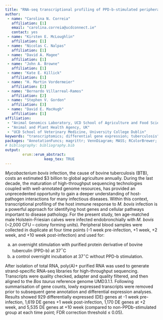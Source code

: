 ---
title: "RNA-seq transcriptional profiling of PPD-b-stimulated peripheral blood from cattle infected with *Mycobacterium bovis*"
author:
 - name: "Carolina N. Correia"
   affiliation: [1]
   email: "carolina.correia@ucdconnect.ie"
   contact: yes
 - name: "Kirsten E. McLoughlin"
   affiliation: [1]
 - name: "Nicolas C. Nalpas"
   affiliation: [1]
 - name: "David A. Magee"
   affiliation: [1]
 - name: "John A. Browne"
   affiliation: [1]   
 - name: "Kate E. Killick"
   affiliation: [1]
 - name: "H. Martin Vordermeier"
   affiliation: [2]
 - name: "Bernardo Villarreal-Ramos"
   affiliation: [2]   
 - name: "Stephen V. Gordon"
   affiliation: [3]  
 - name: "David E. MacHugh"
   affiliation: [1] 
affiliation:
 - "Animal Genomics Laboratory, UCD School of Agriculture and Food Science, University College Dublin"
 - "Animal and Plant Health Agency, UK"
 - "UCD School of Veterinary Medicine, University College Dublin"
keywords: "transcriptomics; differential gene expression; tuberculosis"
packages: "AnnotationFuncs; magrittr; VennDiagram; MASS; RColorBrewer; svglite; org.Bt.eg.db; dplyr; edgeR; limma; extrafont; ggplot2; gridExtra"
# bibliography: bibliography.bib
output:  
        erum::erum_abstract:
                  keep_tex: TRUE
---

*Mycobacterium bovis* infection, the cause of bovine tuberculosis (BTB),
costs an estimated $3 billion to global agriculture annually. During the last decade, the maturation of high-throughput sequencing technologies coupled with well-annotated genome resources, has provided an
unprecedented opportunity to gain a deeper understanding of
host-pathogen interactions for many infectious diseases. Within this
context, transcriptional profiling of the host immune response to *M.
bovis* infection is a powerful approach for identifying host genes and
cellular pathways important to disease pathology. For the present study,
ten age-matched male Holstein-Friesian calves were infected
endobronchially with *M. bovis* (~2,000 CFU -- colony forming units). Peripheral blood samples
were collected in duplicate at four time points (-1 week pre-infection, +1
week, +2 week, and +10 week post-infection) and used for:

a. an overnight stimulation with purified protein derivative of bovine tuberculin (PPD-b) at 37$^\circ$C
b. a control overnight incubation at 37$^\circ$C without PPD-b stimulation. 

After isolation of total RNA, poly(A)+ purified RNA
was used to generate strand-specific RNA-seq libraries for
high-throughput sequencing. Transcripts were quality checked, adapter
and quality filtered, and then aligned to the *Bos taurus* reference
genome UMD3.1.1. Following summarisation of gene counts, lowly expressed
transcripts were removed prior to subsequent gene annotation and
differential expression analyses. Results showed 929 differentially
expressed (DE) genes at -1 week pre-infection, 1,619 DE genes +1 week
post-infection, 1,170 DE genes at +2 week, and 5,535 DE genes at +10 week
(compared to non-PPDb-stimulated group at each time point; FDR
correction threshold $\leq$ 0.05).

<!--  -->
<!--  -->
<!--  -->
